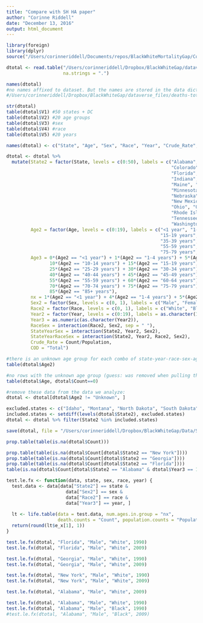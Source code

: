 ```yaml
---
title: "Compare with SH HA paper"
author: "Corinne Riddell"
date: "December 13, 2016"
output: html_document
---
```


```r
library(foreign)
library(dplyr)
source("/Users/corinneriddell/Documents/repos/BlackWhiteMortalityGap/Code/life_expectancy_functions.R")

dtotal <- read.table("/Users/corinneriddell/Dropbox/BlackWhiteGap/dataverse_files/deaths-total.txt", header = F, sep="\t", stringsAsFactors = F, colClasses = c(rep("numeric", 8)),
                     na.strings = ".")

names(dtotal)
#no names affixed to dataset. But the names are stored in the data dictionary file found at:
#/Users/corinneriddell/Dropbox/BlackWhiteGap/dataverse_files/deaths-total.dic

str(dtotal)
table(dtotal$V1) #50 states + DC
table(dtotal$V2) #20 age groups
table(dtotal$V3) #sex
table(dtotal$V4) #race
table(dtotal$V5) #20 years 

names(dtotal) <- c("State", "Age", "Sex", "Race", "Year", "Crude_Rate", "Count", "Population") #see the data dictionary - path is above.
```

```r
dtotal <- dtotal %>%
  mutate(State2 = factor(State, levels = c(0:50), labels = c("Alabama", "Alaska", "Arizona", "Arkansas","California",
                                                             "Colorado", "Connecticut", "Delaware", "Washington DC",
                                                             "Florida", "Georgia", "Hawaii","Idaho", "Illinois", 
                                                             "Indiana","Iowa", "Kansas", "Kentucky", "Louisiana", 
                                                             "Maine", "Maryland", "Massachusetts", "Michigan", 
                                                             "Minnesota", "Mississippi","Missouri", "Montana", 
                                                             "Nebraska", "Nevada", "New Hampshire", "New Jersey",
                                                             "New Mexico", "New York","North Carolina","North Dakota",
                                                             "Ohio", "Oklahoma","Oregon", "Pennsylvania", 
                                                             "Rhode Island", "South Carolina", "South Dakota", 
                                                             "Tennessee", "Texas", "Utah", "Vermont", "Virginia",
                                                             "Washington", "West Virginia", "Wisconsin", "Wyoming")), 
         Age2 = factor(Age, levels = c(0:19), labels = c("<1 year", "1-4 years", "5-9 years", "10-14 years", 
                                                         "15-19 years", "20-24 years", "25-29 years", "30-34 years",
                                                         "35-39 years", "40-44 years", "45-49 years", "50-54 years", 
                                                         "55-59 years", "60-64 years", "65-69 years", "70-74 years", 
                                                         "75-79 years", "80-84 years","85+ years", "Unknown"), ordered = T),
         Age3 = 0*(Age2 == "<1 year") + 1*(Age2 == "1-4 years") + 5*(Age2 == "5-9 years") +
                10*(Age2 == "10-14 years") + 15*(Age2 == "15-19 years") + 20*(Age2 == "20-24 years") + 
                25*(Age2 == "25-29 years") + 30*(Age2 == "30-34 years") + 35*(Age2 == "35-39 years") +
                40*(Age2 == "40-44 years") + 45*(Age2 == "45-49 years") + 50*(Age2 == "50-54 years") + 
                55*(Age2 == "55-59 years") + 60*(Age2 == "60-64 years") + 65*(Age2 == "65-69 years") +   
                70*(Age2 == "70-74 years") + 75*(Age2 == "75-79 years") + 80*(Age2 == "80-84 years") + 
                85*(Age2 == "85+ years"),
         nx = 1*(Age2 == "<1 year") + 4*(Age2 == "1-4 years") + 5*(Age2 != "<1 year" & Age2 != "1-4 years"),
         Sex2 = factor(Sex, levels = c(0, 1), labels = c("Male", "Female")),
         Race2 = factor(Race, levels = c(0, 1), labels = c("White", "Black")),
         Year2 = factor(Year, levels = c(0:19), labels = as.character(1990:2009)),
         Year3 = as.numeric(as.character(Year2)),
         RaceSex = interaction(Race2, Sex2, sep = " "),
         StateYearSex = interaction(State2, Year2, Sex2),
         StateYearRaceSex = interaction(State2, Year2, Race2, Sex2),
         Crude_Rate = Count/Population, 
         COD = "Total")
```

```r
#there is an unknown age group for each combo of state-year-race-sex-age:
table(dtotal$Age2) 

#no rows with the unknown age group (guess: was removed when pulling the data from CDC wonder)
table(dtotal$Age, dtotal$Count==0)

#remove these data from the data we analyze:
dtotal <- dtotal[dtotal$Age2 != "Unknown", ]
```

```r
excluded.states <- c("Idaho", "Montana", "North Dakota", "South Dakota", "Vermont")
included.states <- setdiff(levels(dtotal$State2), excluded.states)
dtotal <- dtotal %>% filter(State2 %in% included.states)

save(dtotal, file = "/Users/corinneriddell/Dropbox/BlackWhiteGap/Data/SH_HA_data.Rdata")
```

```r
prop.table(table(is.na(dtotal$Count)))

prop.table(table(is.na(dtotal$Count[dtotal$State2 == "New York"])))
prop.table(table(is.na(dtotal$Count[dtotal$State2 == "Georgia"])))
prop.table(table(is.na(dtotal$Count[dtotal$State2 == "Florida"])))
table(is.na(dtotal$Count[dtotal$State2 == "Alabama" & dtotal$Year3 == 1990]))

test.le.fx <- function(data, state, sex, race, year) {
  test.data <- data[data["State2"] == state & 
                      data["Sex2"] == sex & 
                      data["Race2"] == race & 
                      data["Year3"] == year, ]
  
  lt <- life.table(data = test.data, num.ages.in.group = "nx",
                   death.counts = "Count", population.counts = "Population")
  return(round(lt$e_x[1], 1))
}

test.le.fx(dtotal, "Florida", "Male", "White", 1990)
test.le.fx(dtotal, "Florida", "Male", "White", 2009)

test.le.fx(dtotal, "Georgia", "Male", "White", 1990)
test.le.fx(dtotal, "Georgia", "Male", "White", 2009)

test.le.fx(dtotal, "New York", "Male", "White", 1990)
test.le.fx(dtotal, "New York", "Male", "White", 2009)

test.le.fx(dtotal, "Alabama", "Male", "White", 2009)

test.le.fx(dtotal, "Alabama", "Male", "White", 1990)
test.le.fx(dtotal, "Alabama", "Male", "Black", 1990)
#test.le.fx(dtotal, "Alabama", "Male", "Black", 2009)

```

